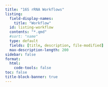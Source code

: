 ```yaml
---
title: "16S rRNA Workflows"
listing:
  field-display-names:
    title: "Workflow"
  id: listing-workflow
  contents: "*.qmd"
  #sort: "name"
  type: default
  fields: [title, description, file-modified]
  max-description-length: 200
sidebar: false
format:
  html:
    code-tools: false
toc: false
title-block-banner: true
---
```

